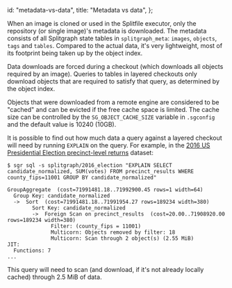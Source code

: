   id: "metadata-vs-data",
  title: "Metadata vs data",
};

When an image is cloned or used in the Splitfile executor, only the repository (or single image)'s
metadata is downloaded. The metadata consists of all Splitgraph state tables in `splitgraph_meta`:
`images`, `objects`, `tags` and `tables`. Compared to the actual data, it's very lightweight,
most of its footprint being taken up by the object index.

Data downloads are forced during a checkout (which downloads all objects required by an image).
Queries to tables in layered checkouts only download objects that are required to satisfy that
query, as determined by the object index.

Objects that were downloaded from a remote engine are considered to be "cached" and
can be evicted if the free cache space is limited. The cache size can be controlled by the
`SG_OBJECT_CACHE_SIZE` variable in `.sgconfig` and the default value is 10240 (10GB).

It is possible to find out how much data a query against a layered checkout will need by running
`EXPLAIN` on the query. For example, in the [2016 US Presidential Election precinct-level returns](/splitgraph/2016_election/) dataset:

```shell-session
$ sgr sql -s splitgraph/2016_election "EXPLAIN SELECT candidate_normalized, SUM(votes) FROM precinct_results WHERE county_fips=11001 GROUP BY candidate_normalized"

GroupAggregate  (cost=71991481.18..71992900.45 rows=1 width=64)
  Group Key: candidate_normalized
  ->  Sort  (cost=71991481.18..71991954.27 rows=189234 width=380)
        Sort Key: candidate_normalized
        ->  Foreign Scan on precinct_results  (cost=20.00..71908920.00 rows=189234 width=380)
              Filter: (county_fips = 11001)
              Multicorn: Objects removed by filter: 18
              Multicorn: Scan through 2 object(s) (2.55 MiB)
JIT:
  Functions: 7
...
```

This query will need to scan (and download, if it's not already locally cached) through 2.5 MiB of data.
